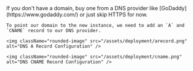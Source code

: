 <Step title="Point domain to the instance">
    <Note>
      If you don't have a domain, buy one from a DNS provider like [GoDaddy](https://www.godaddy.com/)
      or just skip HTTPS for now.
    </Note>

    To point our domain to the new instance, we need to add an `A` and `CNAME` record to our DNS provider.

    <img className="rounded-image" src="/assets/deployment/arecord.png" alt="DNS A Record Configuration" />

    <img className="rounded-image" src="/assets/deployment/cname.png" alt="DNS CNAME Record Configuration" />
</Step>
